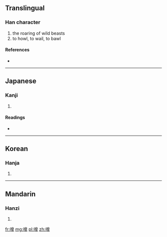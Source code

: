 ==Translingual==

===Han character===
{{Han char|rn=30|rad=口|as=12|sn=15|four=|canj=口竹山十 (RHUJ)}}

# the roaring of wild beasts
# to howl, to wail, to bawl

====References====
* {{Han ref|kx=0207.180|dkj=04264|dj=0430.160|hdz=10685.010|uh=5637|ud=22071}}

----

==Japanese==

===Kanji===
{{ja-kanji|grade=|rs=口12}}

# {{defn|Japanese|sort=口12}}

====Readings====
* {{ja-readings|on=[[こう]] (kō), [[ごう]] (gō)|kun=[[ほえる]] (hoeru), [[さけぶ]] (sakebu)}}

----

==Korean==

===Hanja===
{{ko-hanja|hangeul=호|rv=ho|mr=ho}}

# {{defn|Korean|sort=口12}}

----

==Mandarin==

===Hanzi===
{{cmn-hanzi|pin=[[háo]] ([[hao2]]), [[liào]] ([[liao4]])|wg=hao<sup>2</sup>, liao<sup>4</sup>}}

# {{defn|Mandarin|sort=口12}}

[[fr:嘷]]
[[mg:嘷]]
[[pl:嘷]]
[[zh:嘷]]